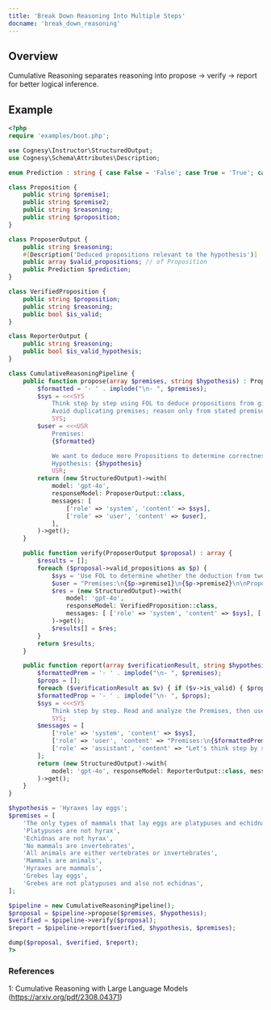 ```yaml
---
title: 'Break Down Reasoning Into Multiple Steps'
docname: 'break_down_reasoning'
---
```


## Overview

Cumulative Reasoning separates reasoning into propose → verify → report for better logical inference.

## Example

```php
<?php
require 'examples/boot.php';

use Cognesy\Instructor\StructuredOutput;
use Cognesy\Schema\Attributes\Description;

enum Prediction : string { case False = 'False'; case True = 'True'; case Unknown = 'Unknown'; }

class Proposition {
    public string $premise1;
    public string $premise2;
    public string $reasoning;
    public string $proposition;
}

class ProposerOutput {
    public string $reasoning;
    #[Description('Deduced propositions relevant to the hypothesis')]
    public array $valid_propositions; // of Proposition
    public Prediction $prediction;
}

class VerifiedProposition {
    public string $proposition;
    public string $reasoning;
    public bool $is_valid;
}

class ReporterOutput {
    public string $reasoning;
    public bool $is_valid_hypothesis;
}

class CumulativeReasoningPipeline {
    public function propose(array $premises, string $hypothesis) : ProposerOutput {
        $formatted = '- ' . implode("\n- ", $premises);
        $sys = <<<SYS
            Think step by step using FOL to deduce propositions from given premises (at most two per deduction).
            Avoid duplicating premises; reason only from stated premises/propositions.
            SYS;
        $user = <<<USR
            Premises:
            {$formatted}

            We want to deduce more Propositions to determine correctness of the following Hypothesis:
            Hypothesis: {$hypothesis}
            USR;
        return (new StructuredOutput)->with(
            model: 'gpt-4o',
            responseModel: ProposerOutput::class,
            messages: [
                ['role' => 'system', 'content' => $sys],
                ['role' => 'user', 'content' => $user],
            ],
        )->get();
    }

    public function verify(ProposerOutput $proposal) : array {
        $results = [];
        foreach ($proposal->valid_propositions as $p) {
            $sys = 'Use FOL to determine whether the deduction from two premises to the proposition is valid.';
            $user = "Premises:\n{$p->premise1}\n{$p->premise2}\n\nProposition:\n{$p->proposition}";
            $res = (new StructuredOutput)->with(
                model: 'gpt-4o',
                responseModel: VerifiedProposition::class,
                messages: [ ['role' => 'system', 'content' => $sys], ['role' => 'user', 'content' => $user] ],
            )->get();
            $results[] = $res;
        }
        return $results;
    }

    public function report(array $verificationResult, string $hypothesis, array $premises) : ReporterOutput {
        $formattedPrem = '- ' . implode("\n- ", $premises);
        $props = [];
        foreach ($verificationResult as $v) { if ($v->is_valid) { $props[] = $v->proposition; } }
        $formattedProp = '- ' . implode("\n- ", $props);
        $sys = <<<SYS
            Think step by step. Read and analyze the Premises, then use FOL to judge whether the Hypothesis is True, False, or Unknown using the verified Propositions.
            SYS;
        $messages = [
            ['role' => 'system', 'content' => $sys],
            ['role' => 'user', 'content' => "Premises:\n{$formattedPrem}\n\nHypothesis: {$hypothesis}"],
            ['role' => 'assistant', 'content' => "Let's think step by step. From the premises, we can deduce the following propositions:\n{$formattedProp}\n\nRecall the Hypothesis: {$hypothesis}"],
        ];
        return (new StructuredOutput)->with(
            model: 'gpt-4o', responseModel: ReporterOutput::class, messages: $messages,
        )->get();
    }
}

$hypothesis = 'Hyraxes lay eggs';
$premises = [
    'The only types of mammals that lay eggs are platypuses and echidnas',
    'Platypuses are not hyrax',
    'Echidnas are not hyrax',
    'No mammals are invertebrates',
    'All animals are either vertebrates or invertebrates',
    'Mammals are animals',
    'Hyraxes are mammals',
    'Grebes lay eggs',
    'Grebes are not platypuses and also not echidnas',
];

$pipeline = new CumulativeReasoningPipeline();
$proposal = $pipeline->propose($premises, $hypothesis);
$verified = $pipeline->verify($proposal);
$report = $pipeline->report($verified, $hypothesis, $premises);

dump($proposal, $verified, $report);
?>
```

### References

1: Cumulative Reasoning with Large Language Models (https://arxiv.org/pdf/2308.04371)
